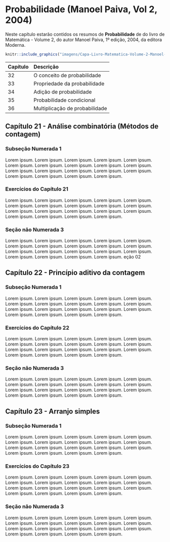 # Probabilidade (Manoel Paiva, Vol 2, 2004)

Neste capítulo estarão contidos os resumos de **Probabilidade** de do livro de Matemática - Volume 2, do autor Manoel Paiva, 1º edição, 2004, da editora Moderna.

```r
knitr::include_graphics("imagens/Capa-Livro-Matematica-Volume-2-Manoel-Paiva-2004.png")
```

|Capítulo|Descrição|
|:--|:--|
| 32 | O conceito de probabilidade |
| 33 | Propriedade da probabilidade |
| 34 | Adição de probabilidade |
| 35 | Probabilidade condicional |
| 36 | Multiplicação de probabilidade |

## Capítulo 21 - Análise combinatória (Métodos de contagem)

### Subseção Numerada 1

Lorem ipsum. Lorem ipsum. Lorem ipsum. Lorem ipsum. Lorem ipsum. Lorem ipsum. Lorem ipsum. Lorem ipsum. Lorem ipsum. Lorem ipsum. Lorem ipsum. Lorem ipsum. Lorem ipsum. Lorem ipsum. Lorem ipsum. Lorem ipsum. Lorem ipsum. Lorem ipsum. Lorem ipsum.

### Exercícios do Capítulo 21

Lorem ipsum. Lorem ipsum. Lorem ipsum. Lorem ipsum. Lorem ipsum. Lorem ipsum. Lorem ipsum. Lorem ipsum. Lorem ipsum. Lorem ipsum. Lorem ipsum. Lorem ipsum. Lorem ipsum. Lorem ipsum. Lorem ipsum. Lorem ipsum. Lorem ipsum. Lorem ipsum. Lorem ipsum.

### Seção não Numerada 3 {-}

Lorem ipsum. Lorem ipsum. Lorem ipsum. Lorem ipsum. Lorem ipsum. Lorem ipsum. Lorem ipsum. Lorem ipsum. Lorem ipsum. Lorem ipsum. Lorem ipsum. Lorem ipsum. Lorem ipsum. Lorem ipsum. Lorem ipsum. Lorem ipsum. Lorem ipsum. Lorem ipsum. Lorem ipsum.
eção 02

## Capítulo 22 - Princípio aditivo da contagem

### Subseção Numerada 1

Lorem ipsum. Lorem ipsum. Lorem ipsum. Lorem ipsum. Lorem ipsum. Lorem ipsum. Lorem ipsum. Lorem ipsum. Lorem ipsum. Lorem ipsum. Lorem ipsum. Lorem ipsum. Lorem ipsum. Lorem ipsum. Lorem ipsum. Lorem ipsum. Lorem ipsum. Lorem ipsum. Lorem ipsum.

### Exercícios do Capítulo 22

Lorem ipsum. Lorem ipsum. Lorem ipsum. Lorem ipsum. Lorem ipsum. Lorem ipsum. Lorem ipsum. Lorem ipsum. Lorem ipsum. Lorem ipsum. Lorem ipsum. Lorem ipsum. Lorem ipsum. Lorem ipsum. Lorem ipsum. Lorem ipsum. Lorem ipsum. Lorem ipsum. Lorem ipsum.

### Seção não Numerada 3 {-}

Lorem ipsum. Lorem ipsum. Lorem ipsum. Lorem ipsum. Lorem ipsum. Lorem ipsum. Lorem ipsum. Lorem ipsum. Lorem ipsum. Lorem ipsum. Lorem ipsum. Lorem ipsum. Lorem ipsum. Lorem ipsum. Lorem ipsum. Lorem ipsum. Lorem ipsum. Lorem ipsum. Lorem ipsum.

## Capítulo 23 - Arranjo simples

### Subseção Numerada 1

Lorem ipsum. Lorem ipsum. Lorem ipsum. Lorem ipsum. Lorem ipsum. Lorem ipsum. Lorem ipsum. Lorem ipsum. Lorem ipsum. Lorem ipsum. Lorem ipsum. Lorem ipsum. Lorem ipsum. Lorem ipsum. Lorem ipsum. Lorem ipsum. Lorem ipsum. Lorem ipsum. Lorem ipsum.

### Exercícios do Capítulo 23

Lorem ipsum. Lorem ipsum. Lorem ipsum. Lorem ipsum. Lorem ipsum. Lorem ipsum. Lorem ipsum. Lorem ipsum. Lorem ipsum. Lorem ipsum. Lorem ipsum. Lorem ipsum. Lorem ipsum. Lorem ipsum. Lorem ipsum. Lorem ipsum. Lorem ipsum. Lorem ipsum. Lorem ipsum.

### Seção não Numerada 3 {-}

Lorem ipsum. Lorem ipsum. Lorem ipsum. Lorem ipsum. Lorem ipsum. Lorem ipsum. Lorem ipsum. Lorem ipsum. Lorem ipsum. Lorem ipsum. Lorem ipsum. Lorem ipsum. Lorem ipsum. Lorem ipsum. Lorem ipsum. Lorem ipsum. Lorem ipsum. Lorem ipsum. Lorem ipsum.
